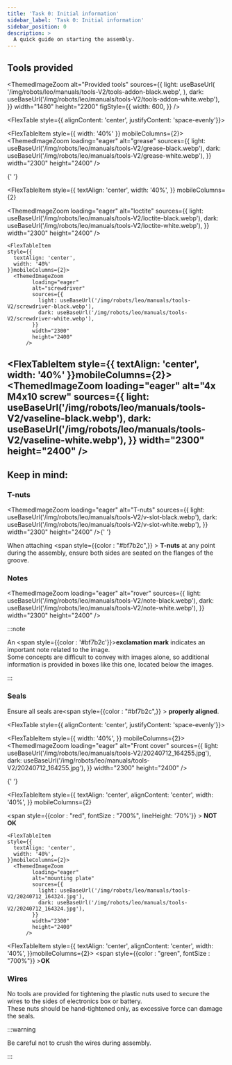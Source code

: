 ```yaml
---
title: 'Task 0: Initial information'
sidebar_label: 'Task 0: Initial information'
sidebar_position: 0
description: >
  A quick guide on starting the assembly.
---
```



## Tools provided

<ThemedImageZoom
  alt="Provided tools"
  sources={{
    light: useBaseUrl(
      '/img/robots/leo/manuals/tools-V2/tools-addon-black.webp',
    ),
    dark: useBaseUrl('/img/robots/leo/manuals/tools-V2/tools-addon-white.webp'),
  }}
  width="1480"
  height="2200"
  figStyle={{
    width: 600,
  }}
/>

<FlexTable style={{ alignContent: 'center', justifyContent: 'space-evenly'}}>
  
  <FlexTableItem
    style={{
      width: '40%'
    }}
    mobileColumns={2}>
      <ThemedImageZoom
            loading="eager"
            alt="grease"
            sources={{
              light: useBaseUrl('/img/robots/leo/manuals/tools-V2/grease-black.webp'),
              dark: useBaseUrl('/img/robots/leo/manuals/tools-V2/grease-white.webp'),
            }}
            width="2300"
            height="2400"
          />
  </FlexTableItem>

{' '}

<FlexTableItem
  style={{
    textAlign: 'center',
    width: '40%',
  }}
  mobileColumns={2}
>
  <ThemedImageZoom
    loading="eager"
    alt="loctite"
    sources={{
      light: useBaseUrl('/img/robots/leo/manuals/tools-V2/loctite-black.webp'),
      dark: useBaseUrl('/img/robots/leo/manuals/tools-V2/loctite-white.webp'),
    }}
    width="2300"
    height="2400"
  />
</FlexTableItem>

    <FlexTableItem
    style={{
      textAlign: 'center',
      width: '40%'
    }}mobileColumns={2}>
      <ThemedImageZoom
            loading="eager"
            alt="screwdriver"
            sources={{
              light: useBaseUrl('/img/robots/leo/manuals/tools-V2/screwdriver-black.webp'),
              dark: useBaseUrl('/img/robots/leo/manuals/tools-V2/screwdriver-white.webp'),
            }}
            width="2300"
            height="2400"
          />

  </FlexTableItem>

   <FlexTableItem
    style={{
      textAlign: 'center',
      width: '40%'
    }}mobileColumns={2}>
      <ThemedImageZoom
            loading="eager"
            alt="4x M4x10 screw"
            sources={{
              light: useBaseUrl('/img/robots/leo/manuals/tools-V2/vaseline-black.webp'),
              dark: useBaseUrl('/img/robots/leo/manuals/tools-V2/vaseline-white.webp'),
            }}
            width="2300"
            height="2400"
          />
  </FlexTableItem>
</FlexTable>
---

## Keep in mind:

### T-nuts

<ThemedImageZoom
  loading="eager"
  alt="T-nuts"
  sources={{
    light: useBaseUrl('/img/robots/leo/manuals/tools-V2/v-slot-black.webp'),
    dark: useBaseUrl('/img/robots/leo/manuals/tools-V2/v-slot-white.webp'),
  }}
  width="2300"
  height="2400"
/>{' '}

When attaching <span style={{color : "#bf7b2c",}} > **T-nuts** </span> at any
point during the assembly, ensure both sides are seated on the flanges of the
groove.

### Notes

<ThemedImageZoom
  loading="eager"
  alt="rover"
  sources={{
    light: useBaseUrl('/img/robots/leo/manuals/tools-V2/note-black.webp'),
    dark: useBaseUrl('/img/robots/leo/manuals/tools-V2/note-white.webp'),
  }}
  width="2300"
  height="2400"
/>

:::note

An <span style={{color : '#bf7b2c'}}><b>exclamation mark</b></span> indicates an
important note related to the image. \
Some concepts are difficult to convey with images alone, so additional
information is provided in boxes like this one, located below the images.

:::

### Seals

Ensure all seals are<span style={{color : "#bf7b2c",}} > **properly
aligned**</span>.

<FlexTable style={{ alignContent: 'center', justifyContent: 'space-evenly'}}>
  
  <FlexTableItem
    style={{
      width: '40%',
    }}
    mobileColumns={2}>
      <ThemedImageZoom
            loading="eager"
            alt="Front cover"
            sources={{
              light: useBaseUrl('/img/robots/leo/manuals/tools-V2/20240712_164255.jpg'),
              dark: useBaseUrl('/img/robots/leo/manuals/tools-V2/20240712_164255.jpg'),
            }}
            width="2300"
            height="2400"
          />
  </FlexTableItem>

{' '}

<FlexTableItem
  style={{
    textAlign: 'center',
    alignContent: 'center',
    width: '40%',
  }}
  mobileColumns={2}
>

  <span style={{color : "red", fontSize : "700%", lineHeight: '70%'}} > **NOT <br /> OK**</span>
</FlexTableItem>

    <FlexTableItem
    style={{
      textAlign: 'center',
      width: '40%',
    }}mobileColumns={2}>
      <ThemedImageZoom
            loading="eager"
            alt="mounting plate"
            sources={{
              light: useBaseUrl('/img/robots/leo/manuals/tools-V2/20240712_164324.jpg'),
              dark: useBaseUrl('/img/robots/leo/manuals/tools-V2/20240712_164324.jpg'),
            }}
            width="2300"
            height="2400"
          />

  </FlexTableItem>

   <FlexTableItem
    style={{
      textAlign: 'center',
      alignContent: 'center',
      width: '40%',
    }}mobileColumns={2}>
      <span style={{color : "green", fontSize : "700%"}} >**OK**</span>
  </FlexTableItem>
</FlexTable>

### Wires

No tools are provided for tightening the plastic nuts used to secure the wires
to the sides of electronics box or battery.\
These nuts should be hand-tightened only, as excessive force can damage the
seals.

:::warning

Be careful not to crush the wires during assembly.

:::
